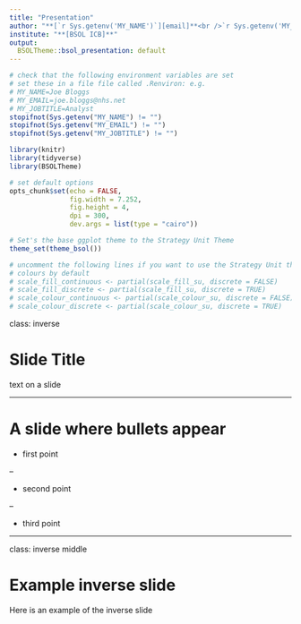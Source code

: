 ```yaml
---
title: "Presentation"
author: "**[`r Sys.getenv('MY_NAME')`][email]**<br />`r Sys.getenv('MY_JOBTITLE')`"
institute: "**[BSOL ICB]**"
output:
  BSOLTheme::bsol_presentation: default
---
```


```r
# check that the following environment variables are set
# set these in a file file called .Renviron: e.g.
# MY_NAME=Joe Bloggs
# MY_EMAIL=joe.bloggs@nhs.net
# MY_JOBTITLE=Analyst
stopifnot(Sys.getenv("MY_NAME") != "")
stopifnot(Sys.getenv("MY_EMAIL") != "")
stopifnot(Sys.getenv("MY_JOBTITLE") != "")

library(knitr)
library(tidyverse)
library(BSOLTheme)

# set default options
opts_chunk$set(echo = FALSE,
               fig.width = 7.252,
               fig.height = 4,
               dpi = 300,
               dev.args = list(type = "cairo"))

# Set's the base ggplot theme to the Strategy Unit Theme
theme_set(theme_bsol())

# uncomment the following lines if you want to use the Strategy Unit theme
# colours by default
# scale_fill_continuous <- partial(scale_fill_su, discrete = FALSE)
# scale_fill_discrete <- partial(scale_fill_su, discrete = TRUE)
# scale_colour_continuous <- partial(scale_colour_su, discrete = FALSE)
# scale_colour_discrete <- partial(scale_colour_su, discrete = TRUE)
```

class: inverse

# Slide Title

text on a slide

---

# A slide where bullets appear

* first point

--

* second point

--

* third point

---
class: inverse middle

# Example inverse slide
Here is an example of the inverse slide
